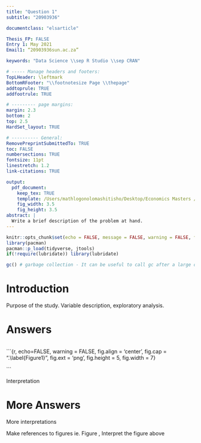```yaml
---
title: "Question 1"
subtitle: "20903936"

documentclass: "elsarticle"

Thesis_FP: FALSE
Entry 1: May 2021
Email1: “20903936sun.ac.za” 

keywords: "Data Science \\sep R Studio \\sep CRAN" 

# ----- Manage headers and footers:
TopLHeader: \leftmark
BottomRFooter: "\\footnotesize Page \\thepage"
addtoprule: TRUE
addfootrule: TRUE               

# --------- page margins:
margin: 2.3
bottom: 2 
top: 2.5 
HardSet_layout: TRUE 

# ---------- General:
RemovePreprintSubmittedTo: TRUE 
toc: FALSE                       
numbersections: TRUE             
fontsize: 11pt                  
linestretch: 1.2                
link-citations: TRUE            

output:
  pdf_document:
    keep_tex: TRUE
    template: /Users/mathlogonolomashitisho/Desktop/Economics Masters /Semester 1/Data Science/20903936 Practical Test/Question 1/Tex/TexDefault.txt
    fig_width: 3.5
    fig_height: 3.5
abstract: |
  Write a brief description of the problem at hand.
---
```



```r
knitr::opts_chunk$set(echo = FALSE, message = FALSE, warning = FALSE, fig.width = 6, fig.height = 5, fig.pos="H", fig.pos = 'H')
library(pacman)
pacman::p_load(tidyverse, jtools)
if(!require(lubridate)) library(lubridate)

gc() # garbage collection - It can be useful to call gc after a large object has been removed, as this may prompt R to return memory to the operating system.


```

# Introduction 

Purpose of the study.
Variable description, exploratory analysis.

# Answers

```r



```

```{r, echo=FALSE,  warning =  FALSE, fig.align = 'center', fig.cap = ".\\label{Figure1}", fig.ext = 'png', fig.height = 5, fig.width = 7}



```


Interpretation

\newpage

# More Answers

More interpretations

Make references to figures ie. Figure \ref{Figure1}, Interpret the figure above

